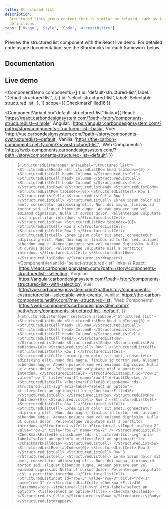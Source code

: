 ```yaml
---
title: Structured list
description:
  Structured lists group content that is similar or related, such as terms and
  definitions.
tabs: ['Usage', 'Style', 'Code', 'Accessibility']
---
```



<PageDescription>

Preview the structured list component with the React live demo. For detailed
code usage documentation, see the Storybooks for each framework below.

</PageDescription>

## Documentation

<Row className="resource-card-group">
<Column colLg={4} colMd={4} noGutterSm>
  <ResourceCard
    subTitle="React"
    href="https://react.carbondesignsystem.com/?path=/story/components-structuredlist--simple"
    >

<MdxIcon name="react" />

  </ResourceCard>
</Column>
<Column colLg={4} colMd={4} noGutterSm>
  <ResourceCard
      subTitle="Angular (Community)"
      href="https://angular.carbondesignsystem.com/?path=/story/components-structured-list--basic"
      >

<MdxIcon name="angular" />

  </ResourceCard>
</Column>
<Column colLg={4} colMd={4} noGutterSm>
  <ResourceCard
      subTitle="Vue (Community)"
      href="http://vue.carbondesignsystem.com/?path=/story/components-cvstructuredlist--default"
      >

<MdxIcon name="vue" />

  </ResourceCard>
</Column>
<Column colLg={4} colMd={4} noGutterSm>
  <ResourceCard
      subTitle="Web Components (Community)"
      href="https://web-components.carbondesignsystem.com/?path=/story/components-structured-list--default"
      >

<MdxIcon name="webcomponents" />

  </ResourceCard>
</Column>
</Row>

## Live demo

<ComponentDemo
  components={[
    {
      id: 'default-structured-list',
      label: 'Default structured list',
    },
    {
      id: 'select-structured-list',
      label: 'Selectable structured list',
    },
  ]}
  scope={{ CheckmarkFilled16 }}
>
  <ComponentVariant
    id="default-structured-list"
    links={{
      React:
        'https://react.carbondesignsystem.com/?path=/story/components-structuredlist--simple',
      Angular:
        'https://angular.carbondesignsystem.com/?path=/story/components-structured-list--basic',
      Vue: 'http://vue.carbondesignsystem.com/?path=/story/components-cvstructuredlist--default',
      Vanilla: 'https://the-carbon-components.netlify.com/?nav=structured-list',
      'Web Components':
        'https://web-components.carbondesignsystem.com/?path=/story/components-structured-list--default',
    }}
  >{`
    <StructuredListWrapper ariaLabel="Structured list">
      <StructuredListHead>
        <StructuredListRow
          head
          tabIndex={0}
        >
          <StructuredListCell head>
            ColumnA
          </StructuredListCell>
          <StructuredListCell head>
            ColumnB
          </StructuredListCell>
          <StructuredListCell head>
            ColumnC
          </StructuredListCell>
        </StructuredListRow>
      </StructuredListHead>
      <StructuredListBody>
        <StructuredListRow tabIndex={0}>
          <StructuredListCell>
            Row 1
          </StructuredListCell>
          <StructuredListCell>
            Row 1
          </StructuredListCell>
          <StructuredListCell>
            Lorem ipsum dolor sit amet, consectetur adipiscing elit. Nunc dui magna, finibus id tortor sed, aliquet bibendum augue. Aenean posuere sem vel euismod dignissim. Nulla ut cursus dolor. Pellentesque vulputate nisl a porttitor interdum.
          </StructuredListCell>
        </StructuredListRow>
        <StructuredListRow tabIndex={0}>
          <StructuredListCell>
            Row 2
          </StructuredListCell>
          <StructuredListCell>
            Row 2
          </StructuredListCell>
          <StructuredListCell>
            Lorem ipsum dolor sit amet, consectetur adipiscing elit. Nunc dui magna, finibus id tortor sed, aliquet bibendum augue. Aenean posuere sem vel euismod dignissim. Nulla ut cursus dolor. Pellentesque vulputate nisl a porttitor interdum.
          </StructuredListCell>
        </StructuredListRow>
      </StructuredListBody>
    </StructuredListWrapper>
  `}</ComponentVariant>
  <ComponentVariant
    id="select-structured-list"
    links={{
      React:
        'https://react.carbondesignsystem.com/?path=/story/components-structuredlist--selection',
      Angular:
        'https://angular.carbondesignsystem.com/?path=/story/components-structured-list--with-selection',
      Vue: 'http://vue.carbondesignsystem.com/?path=/story/components-cvstructuredlist--selectable-with-events',
      Vanilla: 'https://the-carbon-components.netlify.com/?nav=structured-list',
      'Web Components':
        'https://web-components.carbondesignsystem.com/?path=/story/components-structured-list--default',
    }}
  >{`
    <StructuredListWrapper selection ariaLabel="Structured list">
      <StructuredListHead>
        <StructuredListRow
          head
          tabIndex={0}
        >
          <StructuredListCell head>
            ColumnA
          </StructuredListCell>
          <StructuredListCell head>
            ColumnB
          </StructuredListCell>
          <StructuredListCell head>
            ColumnC
          </StructuredListCell>
          <StructuredListCell head/>
        </StructuredListRow>
      </StructuredListHead>
      <StructuredListBody>
        <StructuredListRow tabIndex={0}>
          <StructuredListCell>
            Row 1
          </StructuredListCell>
          <StructuredListCell>
            Row 1
          </StructuredListCell>
          <StructuredListCell>
            Lorem ipsum dolor sit amet, consectetur adipiscing elit. Nunc dui magna, finibus id tortor sed, aliquet bibendum augue. Aenean posuere sem vel euismod dignissim. Nulla ut cursus dolor. Pellentesque vulputate nisl a porttitor interdum.
          </StructuredListCell>
          <StructuredListInput
            id="row-1"
            value="row-1"
            title="row-1"
            name="row-1"
            defaultChecked
          />
         <StructuredListCell>
            <CheckmarkFilled16
              className="cds--structured-list-svg"
              aria-label="select an option">
              <title>select an option</title>
            </CheckmarkFilled16>
          </StructuredListCell>
        </StructuredListRow>
        <StructuredListRow tabIndex={0}>
          <StructuredListCell>
            Row 2
          </StructuredListCell>
          <StructuredListCell>
            Row 2
          </StructuredListCell>
          <StructuredListCell>
            Lorem ipsum dolor sit amet, consectetur adipiscing elit. Nunc dui magna, finibus id tortor sed, aliquet bibendum augue. Aenean posuere sem vel euismod dignissim. Nulla ut cursus dolor. Pellentesque vulputate nisl a porttitor interdum.
          </StructuredListCell>
          <StructuredListInput
            id="row-2"
            value="row-2"
            title="row-2"
            name="row-2"
          />
         <StructuredListCell>
            <CheckmarkFilled16
              className="cds--structured-list-svg"
              aria-label="select an option">
              <title>select an option</title>
            </CheckmarkFilled16>
          </StructuredListCell>
        </StructuredListRow>
        <StructuredListRow tabIndex={0}>
          <StructuredListCell>
            Row 3
          </StructuredListCell>
          <StructuredListCell>
            Row 3
          </StructuredListCell>
          <StructuredListCell>
            Lorem ipsum dolor sit amet, consectetur adipiscing elit. Nunc dui magna, finibus id tortor sed, aliquet bibendum augue. Aenean posuere sem vel euismod dignissim. Nulla ut cursus dolor. Pellentesque vulputate nisl a porttitor interdum.
          </StructuredListCell>
          <StructuredListInput
            id="row-3"
            value="row-3"
            title="row-3"
            name="row-3"
          />
         <StructuredListCell>
            <CheckmarkFilled16
              className="cds--structured-list-svg"
              aria-label="select an option">
              <title>select an option</title>
            </CheckmarkFilled16>
          </StructuredListCell>
        </StructuredListRow>
      </StructuredListBody>
    </StructuredListWrapper>
  `}</ComponentVariant>
</ComponentDemo>
